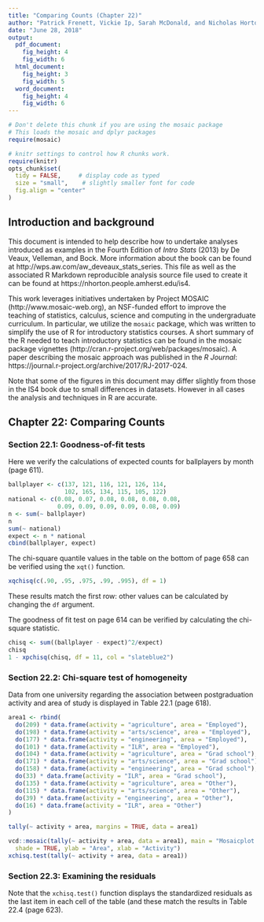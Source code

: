 ```yaml
---
title: "Comparing Counts (Chapter 22)"
author: "Patrick Frenett, Vickie Ip, Sarah McDonald, and Nicholas Horton (nhorton@amherst.edu)"
date: "June 28, 2018"
output: 
  pdf_document:
    fig_height: 4
    fig_width: 6
  html_document:
    fig_height: 3
    fig_width: 5
  word_document:
    fig_height: 4
    fig_width: 6
---
```

  
  
```r
# Don't delete this chunk if you are using the mosaic package
# This loads the mosaic and dplyr packages
require(mosaic)
```

```r
# knitr settings to control how R chunks work.
require(knitr)
opts_chunk$set(
  tidy = FALSE,     # display code as typed
  size = "small",    # slightly smaller font for code
  fig.align = "center"
)
```

## Introduction and background 

This document is intended to help describe how to undertake analyses introduced 
as examples in the Fourth Edition of *Intro Stats* (2013) by De Veaux, Velleman, and Bock.
More information about the book can be found at http://wps.aw.com/aw_deveaux_stats_series.  This
file as well as the associated R Markdown reproducible analysis source file used to create it can be found at https://nhorton.people.amherst.edu/is4.

This work leverages initiatives undertaken by Project MOSAIC (http://www.mosaic-web.org), an NSF-funded effort to improve the teaching of statistics, calculus, science and computing in the undergraduate curriculum. In particular, we utilize the `mosaic` package, which was written to simplify the use of R for introductory statistics courses. A short summary of the R needed to teach introductory statistics can be found in the mosaic package vignettes (http://cran.r-project.org/web/packages/mosaic). A paper describing the mosaic approach was published in the *R Journal*: https://journal.r-project.org/archive/2017/RJ-2017-024.

Note that some of the figures in this document may differ slightly from those in the IS4 book due to small differences in datasets. However in all cases the analysis and techniques in R are accurate.

## Chapter 22: Comparing Counts

### Section 22.1: Goodness-of-fit tests

Here we verify the calculations of expected counts for
ballplayers by month (page 611).
```r
ballplayer <- c(137, 121, 116, 121, 126, 114, 
                102, 165, 134, 115, 105, 122)
national <- c(0.08, 0.07, 0.08, 0.08, 0.08, 0.08,
              0.09, 0.09, 0.09, 0.09, 0.08, 0.09)
n <- sum(~ ballplayer)
n
sum(~ national)
expect <- n * national
cbind(ballplayer, expect)
```

The chi-square quantile values in the table on the bottom of page 658 can be verified using the `xqt()` function.
```r
xqchisq(c(.90, .95, .975, .99, .995), df = 1)
```
These results match the first row: other values can be calculated by changing the
`df` argument.

The goodness of fit test on page 614 can be verified by calculating the
chi-square statistic.

```r
chisq <- sum((ballplayer - expect)^2/expect)
chisq
1 - xpchisq(chisq, df = 11, col = "slateblue2")
```

### Section 22.2: Chi-square test of homogeneity

Data from one university regarding
the association between postgraduation activity and area of study
is displayed in Table 22.1 (page 618).  

```r
area1 <- rbind(
  do(209) * data.frame(activity = "agriculture", area = "Employed"),
  do(198) * data.frame(activity = "arts/science", area = "Employed"),
  do(177) * data.frame(activity = "engineering", area = "Employed"), 
  do(101) * data.frame(activity = "ILR", area = "Employed"),
  do(104) * data.frame(activity = "agriculture", area = "Grad school"),
  do(171) * data.frame(activity = "arts/science", area = "Grad school"),
  do(158) * data.frame(activity = "engineering", area = "Grad school"), 
  do(33) * data.frame(activity = "ILR", area = "Grad school"),
  do(135) * data.frame(activity = "agriculture", area = "Other"),
  do(115) * data.frame(activity = "arts/science", area = "Other"),
  do(39) * data.frame(activity = "engineering", area = "Other"), 
  do(16) * data.frame(activity = "ILR", area = "Other")
)

tally(~ activity + area, margins = TRUE, data = area1)
```

```r
vcd::mosaic(tally(~ activity + area, data = area1), main = "Mosaicplot of Activity by area",
  shade = TRUE, ylab = "Area", xlab = "Activity")
xchisq.test(tally(~ activity + area, data = area1))
```


### Section 22.3: Examining the residuals

Note that the `xchisq.test()` function displays the standardized
residuals as the last item in each cell of the table (and these
match the results in Table 22.4 (page 623).  
